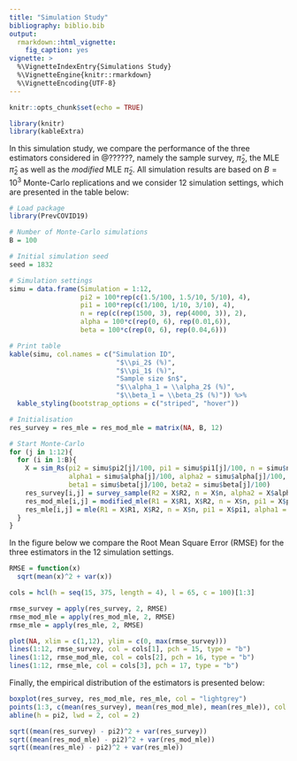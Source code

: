 ```yaml
---
title: "Simulation Study"
bibliography: biblio.bib
output: 
  rmarkdown::html_vignette:
    fig_caption: yes
vignette: >
  %\VignetteIndexEntry{Simulations Study}
  %\VignetteEngine{knitr::rmarkdown}
  %\VignetteEncoding{UTF-8}
---
```


```r
knitr::opts_chunk$set(echo = TRUE)
```

```r
library(knitr)
library(kableExtra)
```

In this simulation study, we compare the performance of the three estimators considered in @??????, namely the sample survey, $\bar{\pi}_2$, the MLE $\hat{\pi}_2$ as well as the *modified* MLE $\tilde{\pi}_2$. All simulation results are based on $B = 10^3$ Monte-Carlo replications and we consider 12 simulation settings, which are presented in the table below:

```r
# Load package
library(PrevCOVID19)

# Number of Monte-Carlo simulations 
B = 100

# Initial simulation seed
seed = 1832  

# Simulation settings
simu = data.frame(Simulation = 1:12,
                  pi2 = 100*rep(c(1.5/100, 1.5/10, 5/10), 4),
                  pi1 = 100*rep(c(1/100, 1/10, 3/10), 4),
                  n = rep(c(rep(1500, 3), rep(4000, 3)), 2),
                  alpha = 100*c(rep(0, 6), rep(0.01,6)),
                  beta = 100*c(rep(0, 6), rep(0.04,6)))

# Print table
kable(simu, col.names = c("Simulation ID",
                           "$\\pi_2$ (%)",
                           "$\\pi_1$ (%)",
                           "Sample size $n$",
                           "$\\alpha_1 = \\alpha_2$ (%)",
                           "$\\beta_1 = \\beta_2$ (%)")) %>%
  kable_styling(bootstrap_options = c("striped", "hover"))
```

```r
# Initialisation 
res_survey = res_mle = res_mod_mle = matrix(NA, B, 12)

# Start Monte-Carlo
for (j in 1:12){
  for (i in 1:B){
    X = sim_Rs(pi2 = simu$pi2[j]/100, pi1 = simu$pi1[j]/100, n = simu$n[j], seed = seed + i,
               alpha1 = simu$alpha[j]/100, alpha2 = simu$alpha[j]/100,
               beta1 = simu$beta[j]/100, beta2 = simu$beta[j]/100)
    res_survey[i,j] = survey_sample(R2 = X$R2, n = X$n, alpha2 = X$alpha2, beta2 = X$beta2)$estimate - simu$pi2[j]/100
    res_mod_mle[i,j] = modified_mle(R1 = X$R1, X$R2, n = X$n, pi1 = X$pi1, alpha1 = X$alpha1, alpha2 = X$alpha2, beta1 = X$beta1, beta2 = X$beta2)$estimate - simu$pi2[j]/100
    res_mle[i,j] = mle(R1 = X$R1, X$R2, n = X$n, pi1 = X$pi1, alpha1 = X$alpha1, alpha2 = X$alpha2, beta1 = X$beta1, beta2 = X$beta2)$estimate - simu$pi2[j]/100
  } 
}
```

In the figure below we compare the Root Mean Square Error (RMSE) for the three estimators in the 12 simulation settings.

```r
RMSE = function(x)
  sqrt(mean(x)^2 + var(x))

cols = hcl(h = seq(15, 375, length = 4), l = 65, c = 100)[1:3]

rmse_survey = apply(res_survey, 2, RMSE)
rmse_mod_mle = apply(res_mod_mle, 2, RMSE)
rmse_mle = apply(res_mle, 2, RMSE)

plot(NA, xlim = c(1,12), ylim = c(0, max(rmse_survey)))
lines(1:12, rmse_survey, col = cols[1], pch = 15, type = "b")
lines(1:12, rmse_mod_mle, col = cols[2], pch = 16, type = "b")
lines(1:12, rmse_mle, col = cols[3], pch = 17, type = "b")
```

Finally, the empirical distribution of the estimators is presented below:

```r
boxplot(res_survey, res_mod_mle, res_mle, col = "lightgrey")
points(1:3, c(mean(res_survey), mean(res_mod_mle), mean(res_mle)), col = 2, pch = 16, cex = 2)
abline(h = pi2, lwd = 2, col = 2)

sqrt((mean(res_survey) - pi2)^2 + var(res_survey))
sqrt((mean(res_mod_mle) - pi2)^2 + var(res_mod_mle))
sqrt((mean(res_mle) - pi2)^2 + var(res_mle))
```
